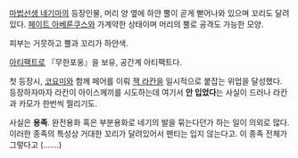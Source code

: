 [[마법선생 네기마]]의 등장인물, 머리 양 옆에 하얀 뿔이 곧게 뻗어나와 있으며 꼬리도 달려있다. [[페이트 아베룬쿠스]]와 가계약한 상태이며 머리의 뿔로 공격도 가능한 모양.

피부는 거뭇하고 뿔과 꼬리가 하얀색.

[[아티팩트]]로 『무한포옹』을 보유, 공간계 아티팩트다.


첫 등장시, [[코요미]]와 함께 페어를 이뤄 [[잭 라칸]]을 일시적으로 붙잡는 위업을 달성했다. 등장하자마자 라칸이 아이스께끼를 시도하는데 여기서 '''안 입었다'''는 사실이 드러나 라칸과 카모가 한번씩 찔리기도.



사실은 '''용족'''.
완전용화 혹은 부분용화로 네기의 발을 묶는다던가 하는 일이 의외로 많다. 이러한 종족의 특성상 거대한 꼬리가 달려있어서 팬티는 입지 않는다고. 이 종족 전체가 그렇다고 (.......)

